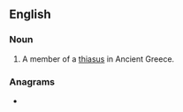 ==English==

===Noun===
{{en-noun}}

# {{lb|en|historical}} A member of a [[thiasus]] in Ancient Greece.

===Anagrams===
* {{anagrams|en|a=aehiostt|thioates}}